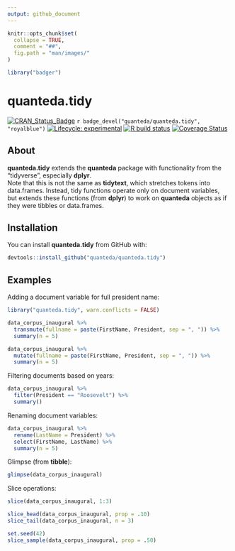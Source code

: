 ```yaml
---
output: github_document
---
```


```r
knitr::opts_chunk$set(
  collapse = TRUE,
  comment = "##",
  fig.path = "man/images/"
)
```
```r
library("badger")
```

# quanteda.tidy

<!-- badges: start -->
[![CRAN_Status_Badge](http://www.r-pkg.org/badges/version/quanteda.tidy)](https://cran.r-project.org/package=quanteda.tidy)
`r badge_devel("quanteda/quanteda.tidy", "royalblue")`
[![Lifecycle: experimental](https://img.shields.io/badge/lifecycle-experimental-orange.svg)](https://www.tidyverse.org/lifecycle/#experimental)
[![R build status](https://github.com/quanteda/quanteda.tidy/workflows/R-CMD-check/badge.svg)](https://github.com/quanteda/quanteda.tidy/actions)
[![Coverage Status](https://img.shields.io/codecov/c/github/quanteda/quanteda.tidy/master.svg)](https://codecov.io/github/quanteda/quanteda.tidy?branch=master)
<!-- badges: end -->


## About

**quanteda.tidy** extends the **quanteda** package with functionality from the "tidyverse", especially **dplyr**.  
Note that this is not the same as **tidytext**, which stretches tokens into data.frames.  Instead, tidy functions operate only on document variables, but extends these functions (from **dplyr**) to work on **quanteda** objects as if they were tibbles or data.frames.

## Installation

You can install **quanteda.tidy** from GitHub with:

```r
devtools::install_github("quanteda/quanteda.tidy")
```


## Examples

Adding a document variable for full president name:
```r
library("quanteda.tidy", warn.conflicts = FALSE)

data_corpus_inaugural %>%
  transmute(fullname = paste(FirstName, President, sep = ", ")) %>%
  summary(n = 5)

data_corpus_inaugural %>%
  mutate(fullname = paste(FirstName, President, sep = ", ")) %>%
  summary(n = 5)
```

Filtering documents based on years:
```r
data_corpus_inaugural %>%
  filter(President == "Roosevelt") %>%
  summary()
```

Renaming document variables:
```r
data_corpus_inaugural %>%
  rename(LastName = President) %>%
  select(FirstName, LastName) %>%
  summary(n = 5)
```

Glimpse (from **tibble**):
```r
glimpse(data_corpus_inaugural)
```

Slice operations:
```r
slice(data_corpus_inaugural, 1:3)

slice_head(data_corpus_inaugural, prop = .10)
slice_tail(data_corpus_inaugural, n = 3)

set.seed(42)
slice_sample(data_corpus_inaugural, prop = .50)
```
